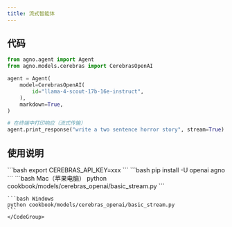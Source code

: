 ```yaml
---
title: 流式智能体
---
```

## 代码

```python cookbook/models/cerebras_openai/basic_stream.py
from agno.agent import Agent
from agno.models.cerebras import CerebrasOpenAI

agent = Agent(
    model=CerebrasOpenAI(
        id="llama-4-scout-17b-16e-instruct",
    ),
    markdown=True,
)

# 在终端中打印响应（流式传输）
agent.print_response("write a two sentence horror story", stream=True)
```

## 使用说明

<Steps>
  <Snippet file="create-venv-step.mdx" />

  <Step title="设置您的 API 密钥">
    ```bash
    export CEREBRAS_API_KEY=xxx
    ```
  </Step>

  <Step title="安装库">
    ```bash
    pip install -U openai agno
    ```
  </Step>

  <Step title="运行智能体">
    <CodeGroup>
    ```bash Mac（苹果电脑）
    python cookbook/models/cerebras_openai/basic_stream.py
    ```

    ```bash Windows
    python cookbook/models/cerebras_openai/basic_stream.py
    ```
    </CodeGroup>
  </Step>
</Steps>